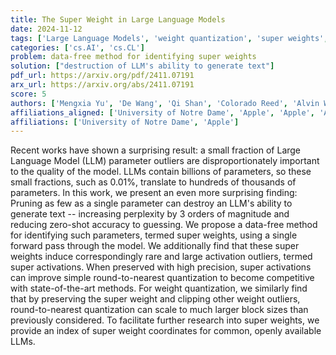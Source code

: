 ```yaml
---
title: The Super Weight in Large Language Models
date: 2024-11-12
tags: ['Large Language Models', 'weight quantization', 'super weights', 'round-to-nearest quantization', 'pruning', 'zero-shot accuracy', 'parameter outliers', 'data-free method', 'super activations', 'text generation', 'perplexity']
categories: ['cs.AI', 'cs.CL']
problem: data-free method for identifying super weights
solution: ["destruction of LLM's ability to generate text"]
pdf_url: https://arxiv.org/pdf/2411.07191
arx_url: https://arxiv.org/abs/2411.07191
score: 5
authors: ['Mengxia Yu', 'De Wang', 'Qi Shan', 'Colorado Reed', 'Alvin Wan']
affiliations_aligned: ['University of Notre Dame', 'Apple', 'Apple', 'Apple', 'Apple']
affiliations: ['University of Notre Dame', 'Apple']
---
```



Recent works have shown a surprising result: a small fraction of Large Language Model (LLM) parameter outliers are disproportionately important to the quality of the model. LLMs contain billions of parameters, so these small fractions, such as 0.01%, translate to hundreds of thousands of parameters. In this work, we present an even more surprising finding: Pruning as few as a single parameter can destroy an LLM's ability to generate text -- increasing perplexity by 3 orders of magnitude and reducing zero-shot accuracy to guessing. We propose a data-free method for identifying such parameters, termed super weights, using a single forward pass through the model. We additionally find that these super weights induce correspondingly rare and large activation outliers, termed super activations. When preserved with high precision, super activations can improve simple round-to-nearest quantization to become competitive with state-of-the-art methods. For weight quantization, we similarly find that by preserving the super weight and clipping other weight outliers, round-to-nearest quantization can scale to much larger block sizes than previously considered. To facilitate further research into super weights, we provide an index of super weight coordinates for common, openly available LLMs.